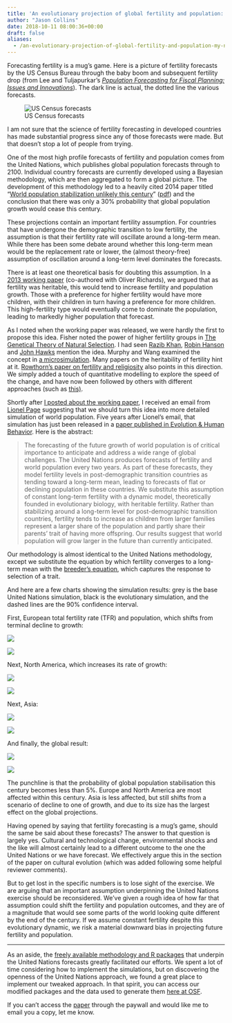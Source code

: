 ```yaml
---
title: 'An evolutionary projection of global fertility and population: My new paper (with Lionel Page) in Evolution & Human Behavior'
author: "Jason Collins"
date: 2018-10-11 08:00:36+00:00
draft: false
aliases:
  - /an-evolutionary-projection-of-global-fertility-and-population-my-new-paper-with-lionel-page-in-evolution-human-behavior
---
```


Forecasting fertility is a mug's game. Here is a picture of fertility forecasts by the US Census Bureau through the baby boom and subsequent fertility drop (from Lee and Tuljapurkar's _[Population Forecasting for Fiscal Planning: Issues and Innovations](http://www.demog.berkeley.edu/~rlee/papers/leetulja2b.pdf)_). The dark line is actual, the dotted line the various forecasts.

![US Census forecasts](img/an-evolutionary-projection-of-global-fertility-and-population-my-new-paper-with-lionel-page-in-evolution-human-behavior/us-census-forecasts.jpg)

I am not sure that the science of fertility forecasting in developed countries has made substantial progress since any of those forecasts were made. But that doesn't stop a lot of people from trying.

One of the most high profile forecasts of fertility and population comes from the United Nations, which publishes global population forecasts through to 2100. Individual country forecasts are currently developed using a Bayesian methodology, which are then aggregated to form a global picture. The development of this methodology led to a heavily cited 2014 paper titled "[World population stabilization unlikely this century](http://doi.org/10.1126/science.1257469)" ([pdf](http://www.demographic-challenge.com/files/downloads/452fbf0a4300800ec6cc4af4315c11ca/science-1257469-full.pdf)) and the conclusion that there was only a 30% probability that global population growth would cease this century.

These projections contain an important fertility assumption. For countries that have undergone the demographic transition to low fertility, the assumption is that their fertility rate will oscillate around a long-term mean. While there has been some debate around whether this long-term mean would be the replacement rate or lower, the (almost theory-free) assumption of oscillation around a long-term level dominates the forecasts.

There is at least one theoretical basis for doubting this assumption. In a [2013 working paper](https://papers.ssrn.com/sol3/papers.cfm?abstract_id=2208886) (co-authored with Oliver Richards), we argued that as fertility was heritable, this would tend to increase fertility and population growth. Those with a preference for higher fertility would have more children, with their children in turn having a preference for more children. This high-fertility type would eventually come to dominate the population, leading to markedly higher population that forecast.

As I noted when the working paper was released, we were hardly the first to propose this idea. Fisher noted the power of higher fertility groups in [The Genetical Theory of Natural Selection](https://en.wikipedia.org/wiki/The_Genetical_Theory_of_Natural_Selection). I had seen [Razib Khan](http://blogs.discovermagazine.com/gnxp/2011/01/the-inevitable-rise-of-amish-machines/#.UQjwAUp4b_Q), [Robin Hanson](http://www.overcomingbias.com/2009/09/future-fertility.html) and [John Hawks](http://johnhawks.net/weblog/reviews/demography/population-size-shrinking-future-2013.html) mention the idea. Murphy and Wang examined the concept in [a microsimulation](http://link.springer.com/chapter/10.1007%2F978-1-4615-1137-3_11). Many papers on the heritability of fertility hint at it. [Rowthorn’s paper on fertility and religiosity](https://www.jasoncollins.blog/heritability-of-religion-and-fertility/) also points in this direction. We simply added a touch of quantitative modelling to explore the speed of the change, and have now been followed by others with different approaches (such as [this)](http://doi.org/10.1098/rspb.2013.2561).

Shortly after [I posted about the working paper](https://www.jasoncollins.blog/fertility-is-going-to-go-up/), I received an email from [Lionel Page](https://twitter.com/page_eco) suggesting that we should turn this idea into more detailed simulation of world population. Five years after Lionel's email, that simulation has just been released in a [paper published in Evolution & Human Behavior](https://doi.org/10.1016/j.evolhumbehav.2018.09.001). Here is the abstract:

>The forecasting of the future growth of world population is of critical importance to anticipate and address a wide range of global challenges. The United Nations produces forecasts of fertility and world population every two years. As part of these forecasts, they model fertility levels in post-demographic transition countries as tending toward a long-term mean, leading to forecasts of flat or declining population in these countries. We substitute this assumption of constant long-term fertility with a dynamic model, theoretically founded in evolutionary biology, with heritable fertility. Rather than stabilizing around a long-term level for post-demographic transition countries, fertility tends to increase as children from larger families represent a larger share of the population and partly share their parents' trait of having more offspring. Our results suggest that world population will grow larger in the future than currently anticipated.

Our methodology is almost identical to the United Nations methodology, except we substitute the equation by which fertility converges to a long-term mean with the [breeder's equation](https://en.wikipedia.org/wiki/Heritability#Response_to_selection), which captures the response to selection of a trait.

And here are a few charts showing the simulation results: grey is the base United Nations simulation, black is the evolutionary simulation, and the dashed lines are the 90% confidence interval.

First, European total fertility rate (TFR) and population, which shifts from terminal decline to growth:

::: {layout-ncol=2}
![](img/an-evolutionary-projection-of-global-fertility-and-population-my-new-paper-with-lionel-page-in-evolution-human-behavior/908tfr.jpg)

![](img/an-evolutionary-projection-of-global-fertility-and-population-my-new-paper-with-lionel-page-in-evolution-human-behavior/908pop.jpg)
:::

Next, North America, which increases its rate of growth:

::: {layout-ncol=2}
![](img/an-evolutionary-projection-of-global-fertility-and-population-my-new-paper-with-lionel-page-in-evolution-human-behavior/905tfr.jpg)

![](img/an-evolutionary-projection-of-global-fertility-and-population-my-new-paper-with-lionel-page-in-evolution-human-behavior/905pop.jpg)
:::

Next, Asia:

::: {layout-ncol=2}
![](img/an-evolutionary-projection-of-global-fertility-and-population-my-new-paper-with-lionel-page-in-evolution-human-behavior/935tfr.jpg)

![](img/an-evolutionary-projection-of-global-fertility-and-population-my-new-paper-with-lionel-page-in-evolution-human-behavior/935pop.jpg)
:::

And finally, the global result:

::: {layout-ncol=2}
![](img/an-evolutionary-projection-of-global-fertility-and-population-my-new-paper-with-lionel-page-in-evolution-human-behavior/900tfr.jpg)

![](img/an-evolutionary-projection-of-global-fertility-and-population-my-new-paper-with-lionel-page-in-evolution-human-behavior/900pop.jpg)
:::

The punchline is that the probability of global population stabilisation this century becomes less than 5%. Europe and North America are most affected within this century. Asia is less affected, but still shifts from a scenario of decline to one of growth, and due to its size has the largest effect on the global projections.

Having opened by saying that fertility forecasting is a mug's game, should the same be said about these forecasts? The answer to that question is largely yes. Cultural and technological change, environmental shocks and the like will almost certainly lead to a different outcome to the one the United Nations or we have forecast. We effectively argue this in the section of the paper on cultural evolution (which was added following some helpful reviewer comments).

But to get lost in the specific numbers is to lose sight of the exercise. We are arguing that an important assumption underpinning the United Nations exercise should be reconsidered. We've given a rough idea of how far that assumption could shift the fertility and population outcomes, and they are of a magnitude that would see some parts of the world looking quite different by the end of the century. If we assume constant fertility despite this evolutionary dynamic, we risk a material downward bias in projecting future fertility and population.

---

As an aside, the [freely available methodology and R packages](https://bayespop.csss.washington.edu/) that underpin the United Nations forecasts greatly facilitated our efforts. We spent a lot of time considering how to implement the simulations, but on discovering the openness of the United Nations approach, we found a great place to implement our tweaked approach. In that spirit, you can access our modified packages and the data used to generate them [here at OSF](https://osf.io/4r3kh/).

If you can't access the [paper](https://doi.org/10.1016/j.evolhumbehav.2018.09.001) through the paywall and would like me to email you a copy, let me know.
